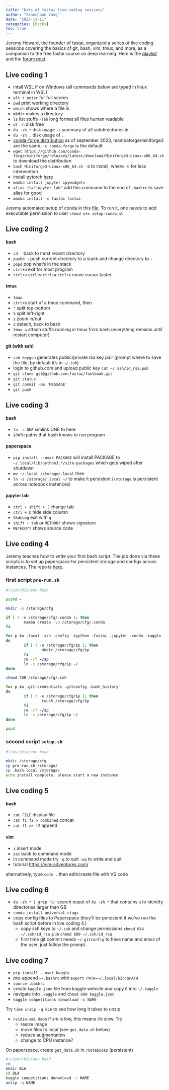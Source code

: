 ---
title: "bits of fastai live-coding sessions"
author: "Xiaochuan Yang"
date: "2023-11-11"
categories: [hacks]
toc: true
---

Jeremy Howard, the founder of fastai, organized a series of live coding sessions covering the basics of git, bash, vim, tmux, and more, as a companion to the free fastai course on deep learning. Here is the [playlist](https://www.youtube.com/playlist?list=PLfYUBJiXbdtSLBPJ1GMx-sQWf6iNhb8mM) and the [forum post](https://forums.fast.ai/t/live-coding-aka-walk-thrus/96617). 

## Live coding 1  
- intall WSL if on Windows (all commands below are typed in linux terminal in WSL)
- `alt + enter` for full screen
- `pwd` print working directory
- `which` shows where a file is
- `mkdir` makes a directory
- `ls` list stuffs `-lah` long format all files human readable
- `df -h` disk free
- `du -sh *` disk usage `-s` summary of all subdirectories in `.`
- `du -sh .` disk usage of `.`  
- [conda-forge  distribution](https://github.com/conda-forge/miniforge) as of september 2023,  mambaforge/miniforge3 are the same. `-c conda-forge` is the default
- `wget https://github.com/conda-forge/miniforge/releases/latest/download/Miniforge3-Linux-x86_64.sh` to download the distribution
- `bash Miniforge3-Linux-x86_64.sh -b` to install, where `-b` for less intervention
- install pytorch [here](https://pytorch.org/get-started/locally/)
- `mamba install jupyter ipywidgets`
- `alias jl="jupyter lab"` add this command to the end of `.bashrc` to save alias for good
- `mamba install -c fastai fastai`


:::{.callout-tip}
Jeremy automated setup of conda in this [file](https://raw.githubusercontent.com/fastai/fastsetup/master/setup-conda.sh).  To run it, one needs to add executable permission to user `chmod u+x setup-conda.sh`
:::

## Live coding 2  


#### bash  
- `cd -` back to most recent directory
- `pushd ~` push current directory to a stack and change directory to `~`
- `popd` pop what's in the stack
- `ctrl+d` exit for most program
- `ctrl+u` `ctrl+w` `ctrl+a` `ctrl+e` move cursor faster


#### tmux  
- `tmux`
- `ctrl+b` start of a tmux command, then
- `"` split top-bottom
- `%` split left-right
- `z` zoom in/out
- `d` detach, back to bash
- `tmux a` attach stuffs running in tmux from bash (everything remains until restart computer)


#### git (with ssh)
- `ssh-keygen` generates public/private rsa key pair (prompt where to save the file, by default it's in `~/.ssh`)
- login to github.com and upload public key  `cat ~/.ssh/id_rsa.pub`
- `git clone git@github.com:fastai/fastbook.git`
- `git status` 
- `git commit -am 'MESSAGE'`
- `git push`


## Live coding 3  

#### bash  
- `ln -s ONE` simlink ONE to here
- `$PATH` paths that bash knows to run program

#### paperspace
- `pip install --user PACKAGE` will install PACKAGE to `~/.local/lib/python3.*/site-packages`  which gets wiped after shutdown
- `mv ~/.local /storage/.local` then 
- `ln -s /storage/.local ~/` to make it persistent (`/storage` is persistent across notebook instances)

#### jupyter lab  
- `ctrl + shift + [` change tab
- `ctrl + b` hide side column
- `%%debug` exit with `q`
- `shift + tab` or `METHOD?` shows signature
- `METHOD??` shows source code

## Live coding 4

:::{.callout-tip}
Jeremy teaches how to write your first bash script. The job done via these scripts is to set up paperspace for persistent storage and configs across instances. The repo is [here](https://github.com/fastai/paperspace-setup/tree/master).
:::


### first script `pre-run.sh`

```{bash}
#!/usr/bin/env bash

pushd ~

mkdir -p /storage/cfg

if [ ! -e /storage/cfg/.conda ]; then
        mamba create -yp /storage/cfg/.conda
fi

for p in .local .ssh .config .ipython .fastai .jupyter .conda .kaggle
do
        if [ ! -e /storage/cfg/$p ]; then
                mkdir /storage/cfg/$p
        fi
        rm -rf ~/$p
        ln -s /storage/cfg/$p ~/
done

chmod 700 /storage/cfg/.ssh

for p in .git-credentials .gitconfig .bash_history
do
        if [ ! -e /storage/cfg/$p ]; then
                touch /storage/cfg/$p
        fi
        rm -rf ~/$p
        ln -s /storage/cfg/$p ~/
done

popd
```

### second script `setup.sh`

```{bash}
#!/usr/bin/env bash

mkdir /storage/cfg
cp pre-run.sh /storage/
cp .bash.local /storage/
echo install complete. please start a new instance
```



## Live coding 5


#### bash
- `cat FILE` display file
- `cat f1 f2 > combined` concat
- `cat f1 >> f2` append


#### vim  
- `i` insert mode
- `esc` back to command mode
- in command mode try `:q` to quit `:wq` to write and quit 
- tutorial [https://vim-adventures.com/](https://vim-adventures.com/)

alternatively,  type `code .` then edit/create file with VS code 


## Live coding 6


- `du -sh * | grep 'G'`  search ouput of `du -sh *` that contains `G` to identify directories larger than GB
- `conda install universal-ctags`
- copy config files to Paperspace (they'll be persistent if we've run the bash script before in live coding 4.)
  -  copy ssh keys to `~/.ssh` and change permissions `chmod 644 ~/.ssh/id_rsa.pub` `chmod 600 ~/.ssh/id_rsa`
  -  first time git commit needs `~/.gitconfig` to have name and email of the user, just follow the prompt. 


## Live coding 7

- `pip isntall --user kaggle`  
- pre-append `~/.bashrc` with  `export PATH=~/.local/bin:$PATH`
- `source .bashrc` 
- create `kaggle.json` file from kaggle website and copy  it into `~/.kaggle`
- navigate into `.kaggle` and `chmod 600 kaggle.json`
- `kaggle competitions donwnload -c NAME`


Try `time unzip -q BLA` to see how long it takes to unzip. 


- `nvidia-smi dmon` if sm is low, this means i/o slow. Try  
  -  resize image
  -  move files to local (see `get_data.sh` below) 
  -  reduce augmentation
  -  change to CPU instance?



On paperspace, create `get_data.sh` in `/notebooks` (persistent)
```{bash}
#!/user/bin/env bash
cd
mkdir BLA
cd BLA
kaggle competitions donwnload -c NAME
unzip -q NAME
```